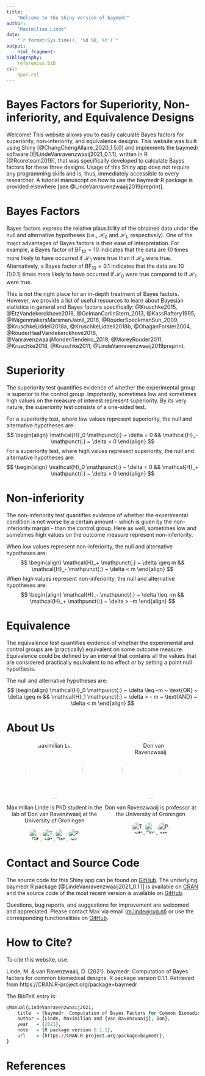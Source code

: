 ```yaml
---
title:
    "Welcome to the Shiny version of baymedr"
author:
    "Maximilian Linde"
date:
    "`r format(Sys.time(), '%d %B, %Y')`"
output:
    html_fragment:
bibliography:
    references.bib
csl:
    apa7.csl
---
```


# Bayes Factors for Superiority, Non-inferiority, and Equivalence Designs

Welcome! This website allows you to easily calculate Bayes factors for superiority, non-inferiority, and equivalence designs. This website was built using Shiny [@ChangChengAllaire_2020_1.5.0] and implements the baymedr software [@LindeVanravenzwaaij2021_0.1.1], written in R [@Rcoreteam2019], that was specifically developed to calculate Bayes factors for these three designs. Usage of this Shiny app does not require any programming skills and is, thus, immediately accessible to every researcher. A tutorial manuscript on how to use the baymedr R package is provided elsewhere [see @LindeVanravenzwaaij2019preprint].

# Bayes Factors

Bayes factors express the relative plausibility of the obtained data under the null and alternative hypotheses (i.e., $\mathcal{H}_0$ and $\mathcal{H}_1$, respectively). One of the major advantages of Bayes factors is their ease of interpretation. For example, a Bayes factor of $\text{BF}_{10} = 10$ indicates that the data are $10$ times more likely to have occurred if $\mathcal{H}_1$ were true than if $\mathcal{H}_0$ were true. Alternatively, a Bayes factor of $\text{BF}_{10} = 0.1$ indicates that the data are $10$ ($1/0.1$) times more likely to have occurred if $\mathcal{H}_0$ were true compared to if $\mathcal{H}_1$ were true.

This is not the right place for an in-depth treatment of Bayes factors. However, we provide a list of useful resources to learn about Bayesian statistics in general and Bayes factors specifically: @Kruschke2015, @EtzVandekerckhove2018, @GelmanCarlinStern_2013, @KassRaftery1995, @WagenmakersMarsmanJamil_2018, @RouderSpeckmanSun_2009, @KruschkeLiddell2018a, @KruschkeLiddell2018b, @OhaganForster2004, @RouderHaafVandekerckhove2018, @VanravenzwaaijMondenTendeiro_2019, @MoreyRouder2011, @Kruschke2018, @Kruschke2011, @LindeVanravenzwaaij2019preprint.

# Superiority

The superiority test quantifies evidence of whether the experimental group is superior to the control group. Importantly, sometimes low and sometimes high values on the measure of interest represent superiority. By its very nature, the superiority test consists of a one-sided test.

For a superiority test, where low values represent superiority, the null and alternative hypotheses are:
$$
\begin{align}
\mathcal{H}_0 \mathpunct{:} ~ \delta = 0 && \mathcal{H}_- \mathpunct{:} ~ \delta < 0 
\end{align}
$$
For a superiority test, where high values represent superiority, the null and alternative hypotheses are:
$$
\begin{align}
\mathcal{H}_0 \mathpunct{:} ~ \delta = 0 && \mathcal{H}_+ \mathpunct{:} ~ \delta > 0 
\end{align}
$$

# Non-inferiority

The non-inferiority test quantifies evidence of whether the experimental condition is not worse by a certain amount - which is given by the non-inferiority margin - than the control group. Here as well, sometimes low and sometimes high values on the outcome measure represent non-inferiority.

When low values represent non-inferiority, the null and alternative hypotheses are:
$$
\begin{align}
\mathcal{H}_+ \mathpunct{:} ~ \delta \geq m && \mathcal{H}_- \mathpunct{:} ~ \delta < m 
\end{align}
$$
When high values represent non-inferiority, the null and alternative hypotheses are:
$$
\begin{align}
\mathcal{H}_- \mathpunct{:} ~ \delta \leq -m && \mathcal{H}_+ \mathpunct{:} ~ \delta > -m 
\end{align}
$$

# Equivalence

The equivalence test quantifies evidence of whether the experimental and control groups are (practically) equivalent on some outcome measure. Equivalence could be defined by an interval that contains all the values that are considered practically equivalent to no effect or by setting a point null hypothesis.

The null and alternative hypotheses are:
$$
\begin{align}
\mathcal{H}_0 \mathpunct{:} ~ \delta \leq -m ~ \text{OR} ~  \delta \geq m && \mathcal{H}_1 \mathpunct{:} ~ \delta > - m ~ \text{AND} ~ \delta < m 
\end{align}
$$

# About Us

```{=html}
<style>
.col-container {
display: table;
width: 100%;
}

.col {
display: table-cell;
text-align: center;
width: 50%;
}
</style>

<div class="col-container">
<div class="col">
<img src="img/mlinde.jpeg" alt="Maximilian Linde" width="150" style="border-radius: 50%;">
<p>Maximilian Linde is PhD student in the lab of Don van Ravenzwaaij at the University of Groningen</p>
<a href="https://github.com/maxlinde">
<img border="0" alt="GitHub" src="img/github.png" width="30" style="border-radius: 50%;">
</a>
<a href="https://twitter.com/maxlinde_">
<img border="0" alt="Twitter" src="img/twitter.png" width="30" style="border-radius: 50%;">
</a>
<a href="https://orcid.org/0000-0001-8421-090X">
<img border="0" alt="Orcid" src="img/orcid.png" width="30" style="border-radius: 50%;">
</a>
<a href="https://maxlinde.github.io">
<img border="0" alt="Personal" src="img/personal.png" width="30" style="border-radius: 50%;">
</a>
</div>

<div class="col">
<img src="img/dvanravenzwaaij.jpeg" alt="Don van Ravenzwaaij" width="150" style="border-radius: 50%;">
<p>Don van Ravenzwaaij is professor at the University of Groningen</p>
<a href="https://twitter.com/donvanraven">
<img border="0" alt="Twitter" src="img/twitter.png" width="30" style="border-radius: 50%;">
</a>
<a href="https://orcid.org/0000-0002-5030-4091">
<img border="0" alt="Orcid" src="img/orcid.png" width="30" style="border-radius: 50%;">
</a>
<a href="https://www.donvanravenzwaaij.com">
<img border="0" alt="Personal" src="img/personal.png" width="30" style="border-radius: 50%;">
</a>
</div>

</div>
```

# Contact and Source Code

The source code for this Shiny app can be found on [GitHub](https://github.com/maxlinde/baymedr_shiny_app). The underlying baymedr R package [@LindeVanravenzwaaij2021_0.1.1] is available on [CRAN](https://CRAN.R-project.org/package=baymedr) and the source code of the most recent version is available on [GitHub](https://github.com/maxlinde/baymedr).

Questions, bug reports, and suggestions for improvement are welcomed and appreciated. Please contact Max via email (<m.linde@rug.nl>) or use the corresponding functionalities on [GitHub](https://github.com/maxlinde/baymedr_shiny_app).

# How to Cite?

To cite this website, use:

Linde, M. & van Ravenzwaaij, D. (2021). baymedr: Computation of Bayes factors for common biomedical designs. R package version 0.1.1. Retrieved from https://CRAN.R-project.org/package=baymedr

The BibTeX entry is:

```r
@Manual{LindeVanravenzwaaij2021,
    title  = {baymedr: Computation of Bayes Factors for Common Biomedical Designs},
    author = {Linde, Maximilian and {van Ravenzwaaij}, Don},
    year   = {2021},
    note   = {R package version 0.1.1},
    url    = {https://CRAN.R-project.org/package=baymedr},
}
```

# References
